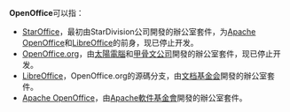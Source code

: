 '''OpenOffice'''可以指：

* [[StarOffice|StarOffice]]，最初由StarDivision公司開發的辦公室套件，为[[Apache_OpenOffice|Apache OpenOffice]]和[[LibreOffice|LibreOffice]]的前身，现已停止开发。
* [[OpenOffice.org|OpenOffice.org]]，由[[太陽電腦|太陽電腦]]和[[甲骨文公司|甲骨文公司]]開發的辦公室套件，现已停止开发。
* [[LibreOffice|LibreOffice]]，OpenOffice.org的源碼分支，由[[文档基金会|文档基金会]]開發的辦公室套件。
* [[Apache_OpenOffice|Apache OpenOffice]]，由[[Apache軟件基金會|Apache軟件基金會]]開發的辦公室套件。

{{消歧义|Cat=非中文名称消歧义}}